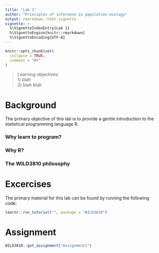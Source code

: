 ```yaml
---
title: "Lab 1"
author: "Principles of inference in population ecology"
output: rmarkdown::html_vignette
vignette: >
  %\VignetteIndexEntry{Lab 1}
  %\VignetteEngine{knitr::rmarkdown}
  %\VignetteEncoding{UTF-8}
---
```


```r
knitr::opts_chunk$set(
  collapse = TRUE,
  comment = "#>"
)
```

> Learning objectives:  
>   1) blah  
>   2) blah blah  

# Background

The primary objective of this lab is to provide a gentle introduction to the statistical programming language R. 

### Why learn to program?

### Why R? 

### The WILD3810 philosophy


# Excercises

The primary material for this lab can be found by running the following code:

```r
learnr::run_tutorial("", package = "WILD3810")
```

# Assignment


```r
WILD3810::get_assignment("Assignment1")
```
